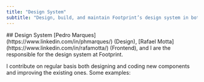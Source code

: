 ```yaml
---
title: "Design System"
subtitle: "Design, build, and maintain Footprint’s design system in both Figma, React + Tailwind CSS."
---
```


<Paragraph>
  ## Design System
  [Pedro Marques](https://www.linkedin.com/in/phmarques/) (Design), [Rafael Motta](https://www.linkedin.com/in/rafamotta/) (Frontend), and I are the responsible for the design system at Footprint.

  I contribute on regular basis both designing and coding new components and improving the existing ones. Some examples:
  <span className="mb-2" />
  <div className="flex flex-col gap-4">
    <VideoCard
      playbackId="OjGzGjaCLOmO6q02cqmEGY021t9Y2C31xIk4B027QG02EJw"
    />
    <VideoCard
      playbackId="hQqT01Lt6e5IE02qW6d29mmGE00KwEzSiESfvmh7qgGovM"
    />
    <VideoCard
      playbackId="q00H8ulg9v02x00tDF01L01vMoEhCLUmJtOJYNuXmybbAawI"
    />
    <VideoCard
        playbackId="qzpBPVL8Zb4AEzZ2301af9XwEhjG3jfn00sF8NyAdnKoE"
      />
      <VideoCard
        playbackId="aJrpmh2T67lp02OnaMPeaPsrp00mM004x008FY01AyPCRf02c"
      />
      <VideoCard
        playbackId="x8mNBvbTcIiG99txn97YGoSffqDZDexcf00LHdOVwhlw"
        />
  </div>
</Paragraph>